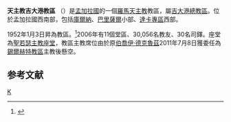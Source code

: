 {{Infobox Roman Catholic diocese
|Roman Catholic Diocese of = 天主教庫爾納教區
|Latin name of diocese = Dioecesis Khulnensis
|image = 
|caption = 
|location = [[孟加拉国|孟加拉国]]
|territory = 
|population = 30,056
|rite = [[罗马礼|罗马礼]]
|patron = 
|province = [[天主教達卡總教區|達卡]]
|established = 1952年1月3日
|cathedral = [[聖若瑟主教座堂_(庫爾納)|聖若瑟主教座堂]]
|co-cathedral =
|leadership = 主教
|website = 
|pope = 
|metropolitan =
|ordinary = 懸空
|coadjutor archbishop =
|coadjutor bishop =
|auxiliary =
|emeritus =
}}

'''天主教吉大港教區''' （{{lang-la|Dioecesis Khulnensis}}）是[[孟加拉國|孟加拉國]]的一個[[羅馬天主教|羅馬天主教]]教區，屬[[吉大港|吉大港]][[天主教吉大港總教區|總教區]]。位於孟加拉國西南部，包括[[庫爾納專區|庫爾納]]、[[巴里薩爾專區|巴里薩爾]]小部、[[達卡專區|達卡專區]]西部。

1952年1月3日昇為教區。<ref name="dio">{{cite journal
|journal=[[宗座公報|宗座公報]]
|publisher=梵蒂岡出版社
|date=1952年1月3日
|volume=44
|title=Cum sit usu
|page=565
|url=http://www.vatican.va/archive/aas/documents/AAS%2044%20%5B1952%5D%20-%20ocr.pdf
|access-date=2011年2月5日
|archive-date=2020年2月3日
|archive-url=https://web.archive.org/web/20200203063447/http://www.vatican.va/archive/aas/documents/AAS%2044%20%5B1952%5D%20-%20ocr.pdf
|dead-url=no
}}</ref>2006年有11個堂區、30,056名教友、30名司鐸。座堂為[[聖若瑟主教座堂_(庫爾納)|聖若瑟主教座堂]]，教區主教席位由於原[[伯喬伊·德克魯茲|伯喬伊·德克魯茲]]2011年7月8日獲委任為[[天主教錫爾赫特教區|錫爾赫特教區]]主教後懸空。

==参考文献==
<div class="references-small">
<references></references>
</div>[[Category:孟加拉国天主教教区|K]]
{{天主教孟加拉教區}}